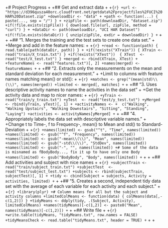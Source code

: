 +# Project Progress
+
+## Get and extract data
+
+```{r}
+url <- "https://d396qusza40orc.cloudfront.net/getdata%2Fprojectfiles%2FUCI%20HAR%20Dataset.zip"
+downloadDir <- "data"
+
+path <- function(...) { paste(..., sep = "/") }
+
+zipFile <- path(downloadDir, "dataset.zip")
+if(!file.exists(zipFile)) { download.file(url, zipFile, method = "curl") }
+
+dataDir <- path(downloadDir, "UCI HAR Dataset")
+if(!file.exists(dataDir)) { unzip(zipFile, exdir = downloadDir) }
+```
+
+
+## "1. Merges the training and the test sets to create one data set."
+
+Merge and add in the feature names:
+
+```{r}
+read <- function(path) { read.table(path(dataDir, path)) }
+
+if(!exists("XTrain")) { XTrain <- read("train/X_train.txt") }
+if(!exists("XTest"))  { XTest  <- read("test/X_test.txt") }
+merged <- rbind(XTrain, XTest)
+
+featureNames <- read("features.txt")[, 2]
+names(merged) <- featureNames
+```
+
+## "2. Extracts only the measurements on the mean and standard deviation for each measurement."
+
+Limit to columns with feature names matching mean() or std():
+
+```{r}
+matches <- grep("(mean|std)\\(\\)", names(merged))
+limited <- merged[, matches]
+```
+
+## "3. Uses descriptive activity names to name the activities in the data set"
+
+Get the activity data and map to nicer names:
+
+```{r}
+yTrain <- read("train/y_train.txt")
+yTest  <- read("test/y_test.txt")
+yMerged <- rbind(yTrain, yTest)[, 1]
+
+activityNames <-
+  c("Walking", "Walking Upstairs", "Walking Downstairs", "Sitting", "Standing", "Laying")
+activities <- activityNames[yMerged]
+```
+
+## "4. Appropriately labels the data set with descriptive variable names."
+
+Change t to Time-, f to Frequency-, mean() to Mean and std() to Standard-Deviation
+
+```{r}
+names(limited) <- gsub("^t", "Time", names(limited))
+names(limited) <- gsub("^f", "Frequency", names(limited))
+names(limited) <- gsub("-mean\\(\\)", "Mean", names(limited))
+names(limited) <- gsub("-std\\(\\)", "StdDev", names(limited))
+names(limited) <- gsub("-", "", names(limited))
+# Some of the data is misnamed as fBodyBody..., fix it up to have only one Body
+names(limited) <- gsub("BodyBody", "Body", names(limited))
+```
+
+
+## Add activities and subject with nice names
+
+```{r}
+subjectTrain <- read("train/subject_train.txt")
+subjectTest  <- read("test/subject_test.txt")
+subjects <- rbind(subjectTrain, subjectTest)[, 1]
+
+tidy <- cbind(Subject = subjects, Activity = activities, limited)
+```
+
+## "5. Creates a second, independent tidy data set with the average of each variable for each activity and each subject."
+
+```{r}
+library(plyr)
+# Column means for all but the subject and activity columns
+limitedColMeans <- function(data) { colMeans(data[,-c(1,2)]) }
+tidyMeans <- ddply(tidy, .(Subject, Activity), limitedColMeans)
+names(tidyMeans)[-c(1,2)] <- paste0("Mean", names(tidyMeans)[-c(1,2)])
+```
+
+## Write file
+
+```{r}
+write.table(tidyMeans, "tidyMeans.txt", row.names = FALSE)
+tidyMeansCheck <- read.table("tidyMeans.txt", header = TRUE)
+```
+
+
